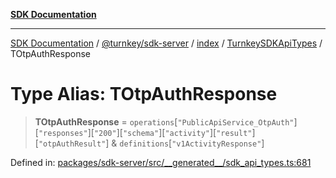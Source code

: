 [**SDK Documentation**](../../../../../../README.mdx)

***

[SDK Documentation](../../../../../../packages.mdx) / [@turnkey/sdk-server](../../../../README.mdx) / [index](../../../README.mdx) / [TurnkeySDKApiTypes](../README.mdx) / TOtpAuthResponse

# Type Alias: TOtpAuthResponse

> **TOtpAuthResponse** = `operations`\[`"PublicApiService_OtpAuth"`\]\[`"responses"`\]\[`"200"`\]\[`"schema"`\]\[`"activity"`\]\[`"result"`\]\[`"otpAuthResult"`\] & `definitions`\[`"v1ActivityResponse"`\]

Defined in: [packages/sdk-server/src/\_\_generated\_\_/sdk\_api\_types.ts:681](https://github.com/tkhq/sdk/blob/3a88af7d1d927c6022706911d6af0f92f1440e00/packages/sdk-server/src/__generated__/sdk_api_types.ts#L681)
